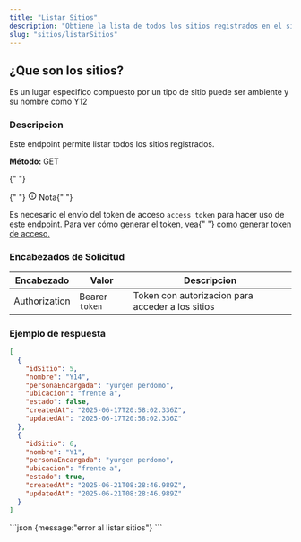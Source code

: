 ```yaml
---
title: "Listar Sitios"
description: "Obtiene la lista de todos los sitios registrados en el sistema."
slug: "sitios/listarSitios"
---
```



<h2>¿Que son los sitios?</h2>

Es un lugar especifico compuesto por un tipo de sitio puede ser ambiente y su nombre como Y12

<h3>Descripcion</h3>

Este endpoint permite listar todos los sitios registrados.

<p>
  <strong>Método: </strong>
  <span class="sl-badge success small astro-avdet4wd">GET</span>
</p>

<Tabs>
  <TabItem label="Endpoint">
    <ApiEndpoint url={`${API_BASE_URL}/sitios`} />
  </TabItem>
</Tabs>

<aside aria-label="Nota" class="starlight-aside starlight-aside--note">
  {" "}
  <p class="starlight-aside__title" aria-hidden="true">
    {" "}
    <svg
      aria-hidden="true"
      class="starlight-aside__icon astro-c6vsoqas"
      width="16"
      height="16"
      viewBox="0 0 24 24"
      fill="currentColor"
      style="--sl-icon-size: 1em;"
    >
      <path d="M12 11a1 1 0 0 0-1 1v4a1 1 0 0 0 2 0v-4a1 1 0 0 0-1-1Zm.38-3.92a1 1 0 0 0-.76 0 1 1 0 0 0-.33.21 1.15 1.15 0 0 0-.21.33 1 1 0 0 0 .21 1.09c.097.088.209.16.33.21A1 1 0 0 0 13 8a1.05 1.05 0 0 0-.29-.71 1 1 0 0 0-.33-.21ZM12 2a10 10 0 1 0 0 20 10 10 0 0 0 0-20Zm0 18a8 8 0 1 1 0-16.001A8 8 0 0 1 12 20Z"></path>
    </svg>
    Nota{" "}
  </p>
  Es necesario el envío del token de acceso <code>access_token</code> para hacer
  uso de este endpoint. Para ver cómo generar el token, vea{" "}
  <a href="/usuarios/login">como generar token de acceso.</a>
</aside>

<h3>Encabezados de Solicitud</h3>

| Encabezado    | Valor          | Descripcion                                      |
| ------------- | -------------- | ------------------------------------------------ |
| Authorization | Bearer `token` | Token con autorizacion para acceder a los sitios |

<h3>Ejemplo de respuesta</h3>

<Tabs>
  <TabItem label="Status 200">

```json
[
  {
    "idSitio": 5,
    "nombre": "Y14",
    "personaEncargada": "yurgen perdomo",
    "ubicacion": "frente a",
    "estado": false,
    "createdAt": "2025-06-17T20:58:02.336Z",
    "updatedAt": "2025-06-17T20:58:02.336Z"
  },
  {
    "idSitio": 6,
    "nombre": "Y1",
    "personaEncargada": "yurgen perdomo",
    "ubicacion": "frente a",
    "estado": true,
    "createdAt": "2025-06-21T08:28:46.989Z",
    "updatedAt": "2025-06-21T08:28:46.989Z"
  }
]
```

  </TabItem>

  <TabItem label="Status 404">
  ```json
  {message:"error al listar sitios"}
  ```
  </TabItem>
</Tabs>
